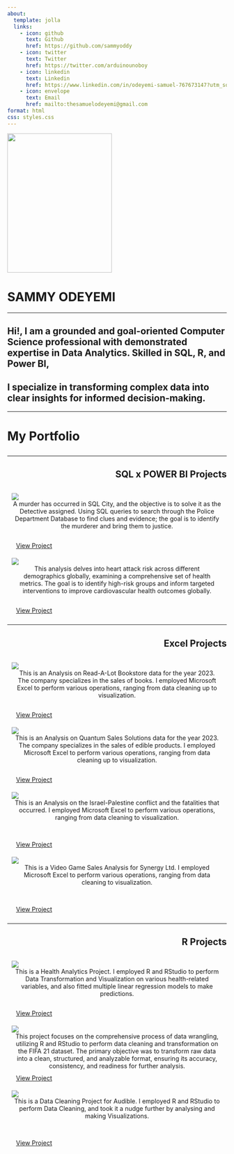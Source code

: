 ---
about: 
  template: jolla
  links:
    - icon: github
      text: Github
      href: https://github.com/sammyoddy
    - icon: twitter
      text: Twitter
      href: https://twitter.com/arduinounoboy
    - icon: linkedin
      text: Linkedin
      href: https://www.linkedin.com/in/odeyemi-samuel-767673147?utm_source=share&utm_campaign=share_via&utm_content=profile&utm_medium=android_app
    - icon: envelope
      text: Email
      href: mailto:thesamuelodeyemi@gmail.com
format: html
css: styles.css
---

::: {.d-flex .flex-column .align-items-center}
<img src="sammycolored.jpg" width="240" height="320"/>

<h1>SAMMY ODEYEMI</h1>
:::

<hr>

<h2>Hi!, I am a grounded and goal-oriented Computer Science professional with demonstrated expertise in Data Analytics. Skilled in SQL, R, and Power BI,</h2>

<h2>I specialize in transforming complex data into clear insights for informed decision-making.</h2>

<hr>

<h1 style="text-align:left;">

My Portfolio

</h1>

<hr>

<h2 style="text-align:right;">

SQL x POWER BI Projects

</h2>

::: grid
<!------- This block will take the whole page width on small screens and ------>

<!------- only 50% of it on medium and large screens -------------------------->

::: {.g-col-12 .g-col-md-6}
```{=html}
<!-- First Section -->
<div style="flex: 1; padding: 10px;">
  <a href="/SQL x POWER BI Projects/MURDER MYSTERY/murdermystery.html" style="width:100%">
    <img src="/SQL x POWER BI Projects/MURDER MYSTERY/murdermysterymain.png" class="img-fluid">
  </a>
  <div style="text-align: center; padding: 0 3px; min-height: 6rem;">
    A murder has occurred in SQL City, and the objective is to solve it as the Detective assigned. Using SQL queries to search through the Police Department Database to find clues and evidence; the goal is to identify the murderer and bring them to justice.
  </div>
  <a class="btn btn-primary" href="/SQL x POWER BI Projects/MURDER MYSTERY/murdermystery.html" role="button" style="width:169px;height:51px;padding:10px;margin-top:14px;">View Project
  </a>
</div>
```
:::

::: {.g-col-12 .g-col-md-6}
```{=html}
<!-- Second Section -->
<div style="flex: 1; padding: 10px;">
  <a href="/SQL x POWER BI Projects/HEART ATTACK/heartattack.html" style="width:100%">
    <img src="/SQL x POWER BI Projects/HEART ATTACK/heartattackmain.png" class="img-fluid">
  </a>
  <div style="text-align: center; padding: 0 3px; min-height: 6rem;">
    This analysis delves into heart attack risk across different demographics globally, examining a comprehensive set of health metrics. The goal is to identify high-risk groups and inform targeted interventions to improve cardiovascular health outcomes globally.
  </div>
  <a class="btn btn-primary" href="/SQL x POWER BI Projects/HEART ATTACK/heartattack.html" role="button" style="width:169px;height:51px;padding:10px;margin-top:14px;">View Project
  </a>
</div>
```
:::

::: {.g-col-12 .g-col-md-6}
```{=html}
```
:::
:::

<hr>

<h2 style="text-align:right;">

Excel Projects

</h2>

::: grid
<!------- This block will take the whole page width on small screens and ------>

<!------- only 50% of it on medium and large screens -------------------------->

::: {.g-col-12 .g-col-md-6}
```{=html}
<!-- First Section -->
<div style="flex: 1; padding: 10px;">
  <a href="/Excel Projects/READALOT BOOKSTORE/Readalot.html" style="width:100%">
    <img src="/Excel Projects/READALOT BOOKSTORE/READ-A-LOT MAIN.png" class="img-fluid">
  </a>
  <div style="text-align: center; padding: 0 3px; min-height: 6rem;">
    This is an Analysis on Read-A-Lot Bookstore data for the year 2023. The company specializes in the sales of books. I employed Microsoft Excel to perform various operations, ranging from data cleaning up to visualization.
  </div>
  <a class="btn btn-primary" href="/Excel Projects/READALOT BOOKSTORE/Readalot.html" role="button" style="width:169px;height:51px;padding:10px;margin-top:14px;">View Project
  </a>
</div>
```
:::

::: {.g-col-12 .g-col-md-6}
```{=html}
<!-- Second Section -->
<div style="flex: 1; padding: 10px;">
  <a href="/Excel Projects/QUANTUM SALES SOLUTIONS/quantumsales.html" style="width:100%">
    <img src="/Excel Projects/QUANTUM SALES SOLUTIONS/QUANTUM MAIN.png" class="img-fluid">
  </a>
  <div style="text-align: center; padding: 0 3px; min-height: 6rem;">
    This is an Analysis on Quantum Sales Solutions data for the year 2023. The company specializes in the sales of edible products. I employed Microsoft Excel to perform various operations, ranging from data cleaning up to visualization.
  </div>
  <a class="btn btn-primary" href="/Excel Projects/QUANTUM SALES SOLUTIONS/quantumsales.html" role="button" style="width:169px;height:51px;padding:10px;margin-top:14px;">View Project
  </a>
</div>
```
:::

::: {.g-col-12 .g-col-md-6}
```{=html}
<!-- Third Section -->
<div style="flex: 1; padding: 10px;">
  <a href="/Excel Projects/ISRPAL/isrpal.html" style="width:100%">
    <img src="/Excel Projects/ISRPAL/ISRPAL FATALITIES MAIN.png" class="img-fluid">
  </a>
  <div style="text-align: center; padding: 0 3px; min-height: 6rem;">
    This is an Analysis on the Israel-Palestine conflict and the fatalities that occurred. I employed Microsoft Excel to perform various operations, ranging from data cleaning to visualization.
  </div>
  <a class="btn btn-primary" href="/Excel Projects/ISRPAL/isrpal.html" role="button" style="width:169px;height:51px;padding:10px;margin-top:14px;">View Project
  </a>
</div>
```
:::

::: {.g-col-12 .g-col-md-6}
```{=html}
<!-- Fourth Section -->
<div style="flex: 1; padding: 10px;">
  <a href="/Excel Projects/SYNERGY VIDEO GAME/synergy.html" style="width:100%">
    <img src="/Excel Projects/SYNERGY VIDEO GAME/SYNERGY MAIN.png" class="img-fluid">
    </a>
  <div style="text-align: center; padding: 0 3px; min-height: 6rem;">
    This is a Video Game Sales Analysis for Synergy Ltd. I employed Microsoft Excel to perform various operations, ranging from data cleaning to visualization.
  </div>
  <a class="btn btn-primary" href="/Excel Projects/SYNERGY VIDEO GAME/synergy.html" role="button" style="width:169px;height:51px;padding:10px; margin-top:14px;">View Project
  </a>
</div>
```
:::
:::

<!------- End of grid container ----------------------------------------------->

<hr>

<h2 style="text-align:right;">

R Projects

</h2>

::: grid

::: {.g-col-12 .g-col-md-6}
```{=html}
<!-- First Section -->
<div style="flex: 1; padding: 10px;">   
<a href="/R Projects/Health Analysis/HEALTHDATA.html" style="width:100%">   
<img src="/R Projects/Health Analysis/HEALTH PREDICTION main.jpg" class="img-fluid">   </a> 
<div style="text-align: center; padding: 0 3px; min-height: 6rem;"> 
This is a Health Analytics Project. I employed R and RStudio to perform Data Transformation and Visualization on various health-related variables, and also fitted multiple linear regression models to make predictions.</div>  
<a class="btn btn-primary" href="/R Projects/Health Analysis/HEALTHDATA.html" role="button" style="width:169px;height:51px;padding:10px;margin-top:14px;">View Project</a> 
</div>
```
:::

::: {.g-col-12 .g-col-md-6}
```{=html}
<!-- Second Section -->
<div style="flex: 1; padding: 10px;">   
<a href="/R Projects/fifa21/FIFA21.html" style="width:100%">   
<img src="/R Projects/fifa21/fifa212.jpg" class="img-fluid">   </a> 
<div style="text-align: center; padding: 0 3px; min-height: 6rem;">   
This project focuses on the comprehensive process of data wrangling, utilizing R and RStudio to perform data cleaning and transformation on the FIFA 21 dataset. The primary objective was to transform raw data into a clean, structured, and analyzable format, ensuring its accuracy, consistency, and readiness for further analysis. </div>  
<a class="btn btn-primary" href="/R Projects/fifa21/FIFA21.html" role="button" style="width:169px;height:51px;padding:10px;margin-top:14px;">View Project</a> 
</div>
```
:::

::: {.g-col-12 .g-col-md-6}
```{=html}
<!-- Third Section -->
<div style="flex: 1; padding: 10px;">   
<a href="/R Projects/audible/audible.html" style="width:100%">   
<img src="/R Projects/audible/audiblemain.jpg" class="img-fluid">   </a> 
<div style="text-align: center; padding: 0 3px; min-height: 6rem;">   
This is a Data Cleaning Project for Audible. I employed R and RStudio to perform Data Cleaning, and took it a nudge further by analysing and making Visualizations.   </div>  
<a class="btn btn-primary" href="/R Projects/audible/audible.html" role="button" style="width:169px;height:51px;padding:10px;margin-top:14px;">View Project</a> 
</div>
```
:::
:::
